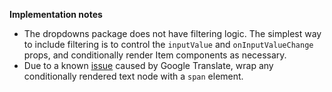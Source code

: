 <!-- markdownlint-disable no-emphasis-as-heading -->

**Implementation notes**

<!-- markdownlint-enable no-emphasis-as-heading -->

- The dropdowns package does not have filtering logic. The simplest way to include filtering is to control
  the `inputValue` and `onInputValueChange` props, and conditionally render Item components as necessary.
- Due to a known [issue](https://github.com/facebook/react/issues/11538#issuecomment-390386520) caused
  by Google Translate, wrap any conditionally rendered text node with a `span` element.
